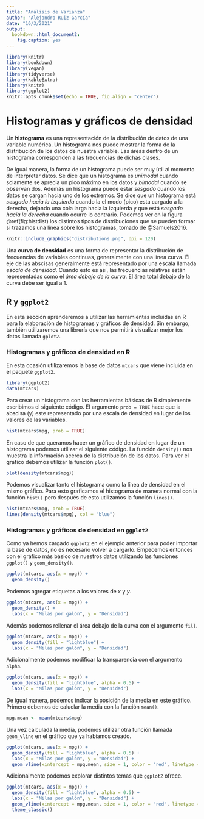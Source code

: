 ```yaml
---
title: "Análisis de Varianza"
author: "Alejandro Ruiz-García"
date: "16/3/2021"
output:
  bookdown::html_document2:
    fig.caption: yes
---
```


```r
library(knitr)
library(bookdown)
library(vegan)
library(tidyverse)
library(kableExtra)
library(knitr)
library(ggplot2)
knitr::opts_chunk$set(echo = TRUE, fig.align = "center")
```

# Histogramas y gráficos de densidad
Un **histograma** es una representación de la distribución de datos de una variable numérica. Un histograma nos puede mostrar la forma de la distribución de los datos de nuestra variable. Las áreas dentro de un histograma corresponden a las frecuencias de dichas clases.

De igual manera, la forma de un histograma puede ser muy útil al momento de interpretar datos. Se dice que un histograma es *unimodal* cuando solamente se aprecia un pico máximo en los datos y *bimodal* cuando se observan dos. Además un histograma puede estar *sesgado* cuando los datos se cargan hacia uno de los extremos. Se dice que un histograma está *sesgado hacia la izquierda* cuando la el modo (pico) esta cargado a la derecha, dejando una cola larga hacia la izquierda y que está *sesgado hacia la derecha* cuando ocurre lo contrario. Podemos ver en la figura \@ref(fig:histdist) los distintos tipos de distribuciones que se pueden formar si trazamos una línea sobre los histogramas, tomado de @Samuels2016.

```r
knitr::include_graphics("distributions.png", dpi = 120)
```

Una **curva de densidad** es una forma de representar la distribución de frecuencias de variables continuas, generalmente con una línea curva. El eje de las abscisas generalmente está representado por una escala llamada *escala de densidad*. Cuando esto es así, las frecuencias relativas están representadas como el *área debajo de la curva*. El área total debajo de la curva debe ser igual a 1.

## R y `ggplot2`
En esta sección aprenderemos a utilizar las herramientas incluidas en R para la elaboración de histogramas y gráficos de densidad. Sin embargo, también utilizaremos una librería que nos permitirá visualizar mejor los datos llamada `gplot2`.


### Histogramas y gráficos de densidad en R
En esta ocasión utilizaremos la base de datos `mtcars` que viene incluida en el paquete `ggplot2`. 
```r
library(ggplot2)
data(mtcars)
```

Para crear un histograma con las herramientas básicas de R simplemente escribimos el siguiente código. El argumento `prob = TRUE` hace que la abscisa (y) este representado por una escala de densidad en lugar de los valores de las variables.
```r
hist(mtcars$mpg, prob = TRUE)
```

En caso de que queramos hacer un gráfico de densidad en lugar de un histograma podemos utilizar el siguiente código. La función `density()` nos muestra la información acerca de la distribución de los datos. Para ver el gráfico debemos utilizar la función `plot()`. 
```r
plot(density(mtcars$mpg))
```

Podemos visualizar tanto el histograma como la línea de densidad en el mismo gráfico. Para esto graficamos el histograma de manera normal con la función `hist()` pero después de esto utilizamos la función `lines()`.
```r
hist(mtcars$mpg, prob = TRUE)
lines(density(mtcars$mpg), col = "blue")
```

### Histogramas y gráficos de densidad en `ggplot2`
Como ya hemos cargado `ggplot2` en el ejemplo anterior para poder importar la base de datos, no es necesario volver a cargarlo. Empecemos entonces con el gráfico más básico de nuestros datos utilizando las funciones `ggplot()` y `geom_density()`.
```r
ggplot(mtcars, aes(x = mpg)) + 
  geom_density()
```

Podemos agregar etiquetas a los valores de *x* y *y*.
```r
ggplot(mtcars, aes(x = mpg)) + 
  geom_density() +
  labs(x = "Milas por galón", y = "Densidad")
```

Además podemos rellenar el área debajo de la curva con el argumento `fill`.
```r
ggplot(mtcars, aes(x = mpg)) + 
  geom_density(fill = "lightblue") +
  labs(x = "Milas por galón", y = "Densidad")
```

Adicionalmente podemos modificar la transparencia con el argumento `alpha`.
```r
ggplot(mtcars, aes(x = mpg)) + 
  geom_density(fill = "lightblue", alpha = 0.5) +
  labs(x = "Milas por galón", y = "Densidad")
```

De igual manera, podemos indicar la posición de la media en este gráfico. Primero debemos de caluclar la media con la función `mean()`.
```r
mpg.mean <- mean(mtcars$mpg)
```

Una vez calculada la media, podemos utilizar otra función llamada `geom_vline` en el gráfico que ya habíamos creado.
```r
ggplot(mtcars, aes(x = mpg)) + 
  geom_density(fill = "lightblue", alpha = 0.5) +
  labs(x = "Milas por galón", y = "Densidad") +
  geom_vline(xintercept = mpg.mean, size = 1, color = "red", linetype = "solid")
```

Adicionalmente podemos explorar distintos temas que `ggplot2` ofrece.

```r
ggplot(mtcars, aes(x = mpg)) + 
  geom_density(fill = "lightblue", alpha = 0.5) +
  labs(x = "Milas por galón", y = "Densidad") +
  geom_vline(xintercept = mpg.mean, size = 1, color = "red", linetype = "solid") +
  theme_classic()
```